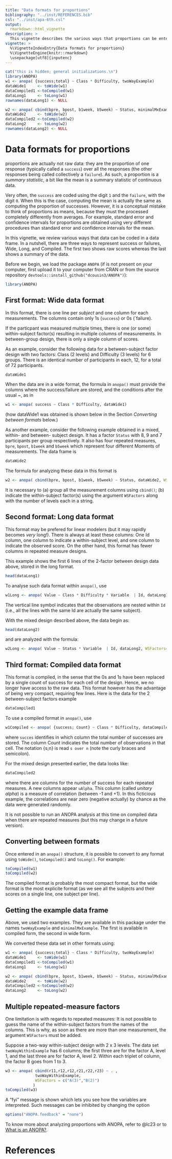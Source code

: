 ---
title: "Data formats for proportions"
bibliography: "../inst/REFERENCES.bib"
csl: "../inst/apa-6th.csl"
output: 
  rmarkdown::html_vignette
description: >
  This vignette describes the various ways that proportions can be entered in a data.frame.
vignette: >
  %\VignetteIndexEntry{Data formats for proportions}
  %\VignetteEngine{knitr::rmarkdown}
  \usepackage[utf8]{inputenc}
---

```{r, echo = FALSE, message = FALSE, results = 'hide', warning = FALSE}
cat("this is hidden; general initializations.\n")
library(ANOPA)
w1 <- anopa( {success;total} ~ Class * Difficulty, twoWayExample)
dataWide1     <- toWide(w1)
dataCompiled1 <-toCompiled(w1)
dataLong1     <- toLong(w1)
rownames(dataLong1) <- NULL

w2 <- anopa( cbind(bpre, bpost, b1week, b5week) ~ Status, minimalMxExample, WSFactors = "Moment(4)")
dataWide2     <- toWide(w2)
dataCompiled2 <-toCompiled(w2)
dataLong2     <- toLong(w2)
rownames(dataLong2) <- NULL
```



# Data formats for proportions

proportions are actually not raw data: they are the proportion of one response 
(typically called a `success`) over all the responses (the other responses being
called collectively a `failure`). As such, a proportion is a _summary statistic_, 
a bit like the mean is a summary statistic of continuous data. 

Very often, the `success` are coded using the digit `1` and the `failure`, with 
the digit `0`. When this is the case, computing the mean is actually the same
as computing the proportion of successes. However, it is a conceptual mistake to 
think of proportions as means, because they must the processed completely differently 
from averages. For example, standard error and confidence intervals for proportions
are obtained using very different procedures than standard error and confidence intervals 
for the mean.

In this vignette, we review various ways that data can be coded in a data frame. 
In a nutshell, there are three ways to represent success or failures, Wide, 
Long, and Compiled. The first two shows raw scores whereas the last shows 
a summary of the data.

Before we begin, we load the package ``ANOPA``
(if is not present on your computer, first upload it to your computer from 
CRAN or from the source repository
``devtools::install_github("dcousin3/ANOPA")``): 

```{r, message=FALSE, warning=FALSE, echo=TRUE, eval=TRUE}
library(ANOPA)   
```



## First format: Wide data format

In this format, there is one line per _subject_ and one column for each 
measurements. The columns contain only 1s (`success`) or 0s (`failure). 

If the particpant was measured multiple times, there is one (or some) within-subject
factor(s) resulting in multiple columns of measurements. In between-group design,
there is only a single column of scores.

As an example, consider the following data for a between-subject factor design
with two factors: Class (2 levels) and Difficulty (3 levels) for 6 groups. There
is an identical number of participants in each, 12, for a total of 72 participants.

```{r, message=FALSE, warning=FALSE, echo=TRUE, eval=TRUE}
dataWide1
```

When the data are in a wide format, the formula in ``anopa()`` must
provide the columns where the success/failure are stored, and the conditions
after the usual ~, as in 

```{r, message=FALSE, warning=FALSE, echo=TRUE, eval=TRUE}
w1 <- anopa( success ~ Class * Difficulty, dataWide1)
```

(how dataWide1 was obtained is shown below in the Section 
*Converting between formats* below.)

As another example, consider the following example obtained in a mixed, within- and between-
subject design. It has a factor `Status` with 8, 9 and 7 participants per group respectively. It 
also has four repeated measures, `bpre`, `bpost`, `b1week` and `b5week` which represent
four different Moments of measurements. The data frame is

```{r, message=FALSE, warning=FALSE, echo=TRUE, eval=TRUE}
dataWide2
```

The formula for analyzing these data in this format is 

```{r, message=FALSE, warning=FALSE, echo=TRUE, eval=TRUE}
w2 <- anopa( cbind(bpre, bpost, b1week, b5week) ~ Status, dataWide2, WSFactors = "Moment(4)" )
```

It is necessary to (a) group all the measurement columns using `cbind()`;
(b) indicate the within-subject factor(s) using the argument `WSFactors`
along with the number of levels each in a string.




## Second format: Long data format

This format may be prefered for linear modelers (but it may rapidly becomes
_very_ long!). There is always at least these columns: One Id column, one
column to indicate a within-subject level, and one column to indicate the observed 
score.  On the other hand, this format has fewer columns in repeated measure designs.

This example shows the first 6 lines of the 2-factor between design data above, stored in the long format.

```{r, message=FALSE, warning=FALSE, echo=FALSE, eval=TRUE}
head(dataLong1)
```

To analyse such data format within ``anopa()``, use

```{r, message=FALSE, warning=FALSE, echo=TRUE, eval=TRUE}
w1Long <- anopa( Value ~ Class * Difficulty * Variable  | Id, dataLong1 )
```

The vertical line symbol indicates that the observations are nested within
``Id`` (i.e., all the lines with the same Id are actually the same subject).


With the mixed design described above, the data begin as:

```{r, message=FALSE, warning=FALSE, echo=TRUE, eval=TRUE}
head(dataLong2)
```

and are analyzed with the formula:

```{r, message=FALSE, warning=FALSE, echo=TRUE, eval=TRUE}
w2Long <- anopa( Value ~ Status * Variable  | Id, dataLong2, WSFactors="Moment(4)" )
```


## Third format: Compiled data format

This format is compiled, in the sense that the 0s and 1s have been
replaced by a single count of success for each cell of the design. 
Hence, we no longer have access to the raw data. This format 
however has the advantage of being very compact, requiring
few lines. Here is the data for the 2 between-subject factors example

```{r, message=FALSE, warning=FALSE, echo=FALSE, eval=TRUE}
dataCompiled1
```

To use a compiled format in `anopa()`, use

```{r, message=FALSE, warning=FALSE, echo=TRUE, eval=TRUE}
w1Compiled <- anopa( {success; Count} ~ Class * Difficulty, dataCompiled1 )
```

where ``succes`` identifies in which column the total number of successes 
are stored. The column Count indicates the total number of observations in 
that cell. The notation {s;n} is read ``s over n`` (note the curly braces and semicolon).

For the mixed design presented earlier, the data looks like:

```{r, message=FALSE, warning=FALSE, echo=FALSE, eval=TRUE}
dataCompiled2
```

where there are columns for the number of success for each repeated measures. A new
columns appear ``uAlpha``. This column (called _unitary alpha_) is a measure of 
correlation (between -1 and +1). In this ficticious example, the correlations are
near zero (negative actually) by chance as the data were generated randomly.

It is not possible to run an ANOPA analysis at this time on compiled data
when there are repeated measures (but this may change in a future version).



## Converting between formats

Once entered in an ``anopa()`` structure, it is possible to 
convert to any format using ``toWide()``, ``toCompiled()``
and ``toLong()``. For example:

```{r, message=FALSE, warning=FALSE, echo=TRUE, eval=TRUE}
toCompiled(w1)
toCompiled(w2)
```

The compiled format is probably the most compact format, but the 
wide format is the most explicite format (as we see all the subjects and
their scores on a single line, one subject per line).

## Getting the example data frame

Above, we used two examples. They are available in this package under the 
names ``twoWayExample`` and ``minimalMxExample``. The first is available 
in compiled form, the second in wide form.

We converted these data set in other formats using:

```{r}
w1 <- anopa( {success;total} ~ Class * Difficulty, twoWayExample)
dataWide1     <- toWide(w1)
dataCompiled1 <-toCompiled(w1)
dataLong1     <- toLong(w1)

w2 <- anopa( cbind(bpre, bpost, b1week, b5week) ~ Status, minimalMxExample, WSFactors = "Moment(4)")
dataWide2     <- toWide(w2)
dataCompiled2 <-toCompiled(w2)
dataLong2     <- toLong(w2)
```

## Multiple repeated-measure factors

One limitation is with regards to repeated measures: It is not possible
to guess the name of the within-subject factors from the names of the columns. 
This is why, as soon as there are more than one measurement, the argument
``WSFactors`` must be added. 

Suppose a two-way within-subject design with 2 x 3 levels. The
data set ``twoWayWithinExample`` has 6 columns; the first three are
for the factor A, level 1, and the last three are for factor A, level 2.
Within each triplet of column, the factor B goes from 1 to 3.


```{r, message=TRUE, warning=FALSE, echo=TRUE, eval=TRUE}
w3 <- anopa( cbind(r11,r12,r12,r21,r22,r23) ~ . , 
             twoWayWithinExample, 
             WSFactors = c("A(3)","B(2)") 
            )
toCompiled(w3)
```

A "fyi" message is shown which lets you see how the variables are interpreted. Such
messages can be inhibited by changing the option

```{r, message=TRUE, warning=FALSE, echo=TRUE, eval=TRUE}
options("ANOPA.feedback" = "none")
```

To know more about analyzing proportions with ANOPA, refer to @lc23 or to
[What is an ANOPA?](../articles/A-WhatIsANOPA.html).



# References





